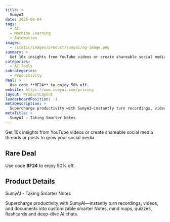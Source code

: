```yaml
---
title: >
  SumyAI
date: 2025-06-04
tags:
  - AI
  - Machine Learning
  - Automation
images:
  - /static/images/product/sumyai/og-image.png
summary: >
  Get 10x insights from YouTube videos or create shareable social media threads or posts to grow your social media.
categories:
  - AI Tools
subcategories:
  - Productivity
deal: >
  Use code **BF24** to enjoy 50% off.
website: https://www.sumyai.com/pricing
layout: ProductLayout
leaderboardPosition: -1
metaDescription: >
  Supercharge productivity with SumyAI—instantly turn recordings, videos, and documents into customizable smarter Notes, mind maps, quizzes, flashcards and deep-dive AI chats.
metaTitle: >
  SumyAI - Taking Smarter Notes
---
```

Get 10x insights from YouTube videos or create shareable social media threads or posts to grow your social media.

## Rare Deal

Use code **BF24** to enjoy 50% off.

## Product Details

SumyAI - Taking Smarter Notes

Supercharge productivity with SumyAI—instantly turn recordings, videos, and documents into customizable smarter Notes, mind maps, quizzes, flashcards and deep-dive AI chats.
